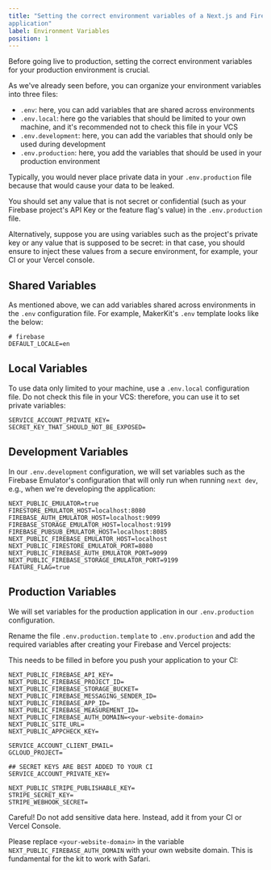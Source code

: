 ```yaml
---
title: "Setting the correct environment variables of a Next.js and Firebase
application"
label: Environment Variables
position: 1
---
```


Before going live to production, setting the correct environment
variables for your production environment is crucial. 

As we've already seen before, you can organize your environment variables into three files:

- `.env`: here, you can add variables that are shared across environments
- `.env.local`: here go the variables that should be limited to your own machine, and it's recommended not to check this file in your VCS
- `.env.development`: here, you can add the variables that should only be used during development
- `.env.production`: here, you add the variables that should be used in your production environment

Typically, you would never place private data in your `.env.production` file because that would cause your data to be leaked.

You should set any value that is not secret or confidential (such as your Firebase project's API Key or the feature flag's value) in the `.env.production` file.

Alternatively, suppose you are using variables such as the project's private key or any value that is supposed to be secret: in that case, you should ensure to inject these values from a secure environment, for example, your CI or your Vercel console.

## Shared Variables

As mentioned above, we can add variables shared across environments in the `.env` configuration file. For example, MakerKit's `.env` template looks like the below:

```
# firebase
DEFAULT_LOCALE=en
```

## Local Variables

To use data only limited to your machine, use a `.env.local` configuration file. Do not check this file in your VCS: therefore, you can use it to set private variables:

```
SERVICE_ACCOUNT_PRIVATE_KEY=
SECRET_KEY_THAT_SHOULD_NOT_BE_EXPOSED=
```

## Development Variables

In our `.env.development` configuration, we will set variables such as the Firebase Emulator's configuration that will only run when running `next dev`, e.g., when we're developing the application:

```
NEXT_PUBLIC_EMULATOR=true
FIRESTORE_EMULATOR_HOST=localhost:8080
FIREBASE_AUTH_EMULATOR_HOST=localhost:9099
FIREBASE_STORAGE_EMULATOR_HOST=localhost:9199
FIREBASE_PUBSUB_EMULATOR_HOST=localhost:8085
NEXT_PUBLIC_FIREBASE_EMULATOR_HOST=localhost
NEXT_PUBLIC_FIRESTORE_EMULATOR_PORT=8080
NEXT_PUBLIC_FIREBASE_AUTH_EMULATOR_PORT=9099
NEXT_PUBLIC_FIREBASE_STORAGE_EMULATOR_PORT=9199
FEATURE_FLAG=true
```


## Production Variables

We will set variables for the production application in our `.env.production` configuration. 

Rename the file `.env.production.template` to `.env.production` and add the required variables after creating your Firebase and Vercel projects:

This needs to be filled in before you push your application to your CI:

```
NEXT_PUBLIC_FIREBASE_API_KEY=
NEXT_PUBLIC_FIREBASE_PROJECT_ID=
NEXT_PUBLIC_FIREBASE_STORAGE_BUCKET=
NEXT_PUBLIC_FIREBASE_MESSAGING_SENDER_ID=
NEXT_PUBLIC_FIREBASE_APP_ID=
NEXT_PUBLIC_FIREBASE_MEASUREMENT_ID=
NEXT_PUBLIC_FIREBASE_AUTH_DOMAIN=<your-website-domain>
NEXT_PUBLIC_SITE_URL=
NEXT_PUBLIC_APPCHECK_KEY=

SERVICE_ACCOUNT_CLIENT_EMAIL=
GCLOUD_PROJECT=

## SECRET KEYS ARE BEST ADDED TO YOUR CI
SERVICE_ACCOUNT_PRIVATE_KEY=

NEXT_PUBLIC_STRIPE_PUBLISHABLE_KEY=
STRIPE_SECRET_KEY=
STRIPE_WEBHOOK_SECRET=
```

Careful! Do not add sensitive data here. Instead, add it from your CI or Vercel Console.

Please replace `<your-website-domain>` in the variable `NEXT_PUBLIC_FIREBASE_AUTH_DOMAIN` with your own website domain. This is fundamental for the kit to work with Safari.